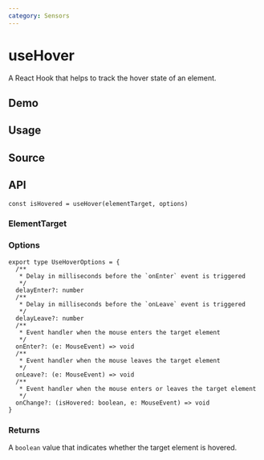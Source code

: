 ```yaml
---
category: Sensors
---
```


# useHover


<HooksType category={frontmatter.category} />

A React Hook that helps to track the hover state of an element.

## Demo


<App />

## Usage



## Source


<Source />

## API

```tsx
const isHovered = useHover(elementTarget, options)
```

### ElementTarget


<Tip type="target" />

### Options

```tsx
export type UseHoverOptions = {
  /**
   * Delay in milliseconds before the `onEnter` event is triggered
   */
  delayEnter?: number
  /**
   * Delay in milliseconds before the `onLeave` event is triggered
   */
  delayLeave?: number
  /**
   * Event handler when the mouse enters the target element
   */
  onEnter?: (e: MouseEvent) => void
  /**
   * Event handler when the mouse leaves the target element
   */
  onLeave?: (e: MouseEvent) => void
  /**
   * Event handler when the mouse enters or leaves the target element
   */
  onChange?: (isHovered: boolean, e: MouseEvent) => void
}
```

### Returns

A `boolean` value that indicates whether the target element is hovered.
